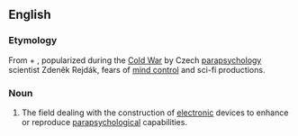 ==English==

===Etymology===
From {{m|en|psyche}} + {{m|en|electronic}}, popularized during the [[Cold War]] by Czech [[parapsychology]] scientist Zdeněk Rejdák, fears of [[mind control]] and sci-fi productions.

===Noun===
{{en-noun|-}}
{{wikipedia}}
# The field dealing with the construction of [[electronic]] devices to enhance or reproduce [[parapsychology|parapsychological]] capabilities.